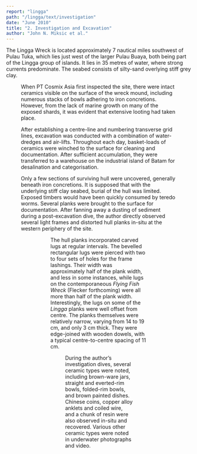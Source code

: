 ```yaml
---
report: "lingga"
path: "/lingga/text/investigation"
date: "June 2010"
title: "2. Investigation and Excavation"
author: "John N. Miksic et al."
---
```




The Lingga Wreck is located approximately 7 nautical miles southwest of Pulau Tuka, which lies just west of the larger Pulau Buaya, both being part of the Lingga group of islands. It lies in 35 metres of water, where strong currents predominate. The seabed consists of silty-sand overlying stiff grey clay.

<Figure number="4" img="4.jpg" caption="Shipwreck location between Sumatra and the Lingga Island group." />

When PT Cosmix Asia first inspected the site, there were intact ceramics visible on the surface of the wreck mound, including numerous stacks of bowls adhering to iron concretions. However, from the lack of marine growth on many of the exposed shards, it was evident that extensive looting had taken place. 

After establishing a centre-line and numbering transverse grid lines, excavation was conducted with a combination of water-dredges and air-lifts. Throughout each day, basket-loads of ceramics were winched to the surface for cleaning and documentation. After sufficient accumulation, they were transferred to a warehouse on the industrial island of Batam for desalination and categorisation.

Only a few sections of surviving hull were uncovered, generally beneath iron concretions. It is supposed that with the underlying stiff clay seabed, burial of the hull was limited. Exposed timbers would have been quickly consumed by teredo worms. Several planks were brought to the surface for documentation. After fanning away a dusting of sediment during a post-excavation dive, the author directly observed several light frames and distorted hull planks in-situ at the western periphery of the site.

<Figure number="5"  img="5.png" caption="Initial site investigation by PT Cosmix Asia. There is clear evidence of looting." />

<Figure number="6"  img="6.jpg" caption="A number of hull planks with carved lugs were recovered for documentation." />

The hull planks incorporated carved lugs at regular intervals. The bevelled rectangular lugs were pierced with two to four sets of holes for the frame lashings. Their width was approximately half of the plank width, and less in some instances, while lugs on the contemporaneous _Flying Fish Wreck_ (Flecker forthcoming) were all more than half of the plank width. Interestingly, the lugs on some of the _Lingga_ planks were well offset from centre. The planks themselves were relatively narrow, varying from 14 to 19 cm, and only 3 cm thick. They were edge-joined with wooden dowels, with a typical centre-to-centre spacing of 11 cm.

<Figure number="7"  img="7.jpg" caption="Dowels were used to edge-join the hull planks." />

During the author’s investigation dives, several ceramic types were noted, including brown-ware jars, straight and everted-rim bowls, folded-rim bowls, and brown painted dishes.  Chinese coins, copper alloy anklets and coiled wire, and a chunk of resin were also observed in-situ and recovered. Various other ceramic types were noted in underwater photographs and video.

<Figure number="8"  img="8.jpg" caption="Stacks of bowls revealed under the centre-line rope after a layer of sand was removed by air-lifting." />

<Figure number="9"  img="9.jpg" caption="Stacks of bowls and a vase recovered from beneath the sediment." />

<Figure number="10"  img="10.jpg"  caption="Stacks of folded-rim bowls stuck to an iron concretion." />